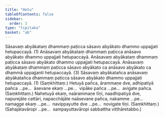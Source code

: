 ```yaml
---
title: "Hetu"
tableOfContents: false
sidebar:
  order: 3
type: "tipitaka"
basket: "ab"
---
```



<DynamicBreadcrumb />

<Division number="16">

<Paragraph number="1615">
Sāsavaṃ abyākataṃ dhammaṃ paṭicca sāsavo abyākato dhammo uppajjati hetupaccayā. (1)
</Paragraph>

<Paragraph number="1616">
Anāsavaṃ abyākataṃ dhammaṃ paṭicca anāsavo abyākato dhammo uppajjati hetupaccayā. Anāsavaṃ abyākataṃ dhammaṃ paṭicca sāsavo abyākato dhammo uppajjati hetupaccayā. Anāsavaṃ abyākataṃ dhammaṃ paṭicca sāsavo abyākato ca anāsavo abyākato ca dhammā uppajjanti hetupaccayā. (3)
</Paragraph>

<Paragraph number="1617">
Sāsavaṃ abyākatañca anāsavaṃ abyākatañca dhammaṃ paṭicca sāsavo abyākato dhammo uppajjati hetupaccayā. (1) (Saṃkhittaṃ.)
</Paragraph>

</Division>
<Division number="17">

<Paragraph number="1618">
Hetuyā pañca, ārammaṇe dve, adhipatiyā pañca …pe…  āsevane ekaṃ …pe…  vipāke pañca …pe…  avigate pañca. (Saṃkhittaṃ.)
</Paragraph>

<Paragraph number="1619">
Nahetuyā ekaṃ, naārammaṇe tīṇi, naadhipatiyā dve, napurejāte cattāri, napacchājāte naāsevane pañca, nakamme …pe…  namagge ekaṃ …pe…  navippayutte dve …pe…  novigate tīṇi. (Saṃkhittaṃ.)
</Paragraph>

<Paragraph number="1620">
(Sahajātavāropi …pe…  sampayuttavāropi sabbattha vitthāretabbo.)
</Paragraph>
</Division>